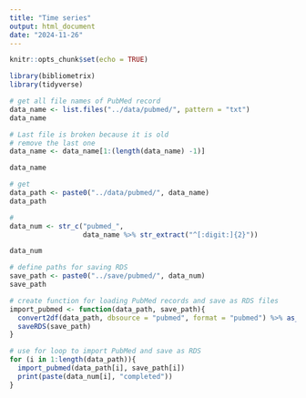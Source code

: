---
title: "Time series"
output: html_document
date: "2024-11-26"
---

```{r setup, include=FALSE}
knitr::opts_chunk$set(echo = TRUE)
```

```{r}
library(bibliometrix)
library(tidyverse)
```


```{r}
# get all file names of PubMed record
data_name <- list.files("../data/pubmed/", pattern = "txt")
data_name
```

```{r}
# Last file is broken because it is old
# remove the last one
data_name <- data_name[1:(length(data_name) -1)]

data_name 
```


```{r}
# get 
data_path <- paste0("../data/pubmed/", data_name)
data_path
```

```{r}
# 
data_num <- str_c("pubmed_",
                  data_name %>% str_extract("^[:digit:]{2}"))

data_num
```

```{r}
# define paths for saving RDS
save_path <- paste0("../save/pubmed/", data_num)
save_path
```

```{r}
# create function for loading PubMed records and save as RDS files
import_pubmed <- function(data_path, save_path){
  convert2df(data_path, dbsource = "pubmed", format = "pubmed") %>% as_tibble() %>%
  saveRDS(save_path)
}
```


```{r}
# use for loop to import PubMed and save as RDS 
for (i in 1:length(data_path)){
  import_pubmed(data_path[i], save_path[i])
  print(paste(data_num[i], "completed"))
}
```




